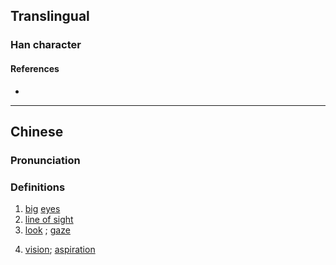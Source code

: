 {{character info}}
==Translingual==

===Han character===
{{Han char|rn=86|rad=火|as=09|sn=13|four=|canj=BUF|ids=⿱䀠火}}

====References====
* {{Han ref|kx=0812.190|dkj=23508|hdz=42501.150|uh=715B|ud=29019}}

----

==Chinese==
{{zh-forms}}

===Pronunciation===
{{zh-pron
|m=jiǒng
|c=gwing2
|mc=y
|oc=y
|ma=
|cat=n
}}

===Definitions===
{{zh-hanzi}}

# [[big]] [[eye]]s
# [[line of sight]]
# [[look]] {{gl|in someone's eyes}}; [[gaze]]
# {{lb|zh|figurative}} [[vision]]; [[aspiration]]